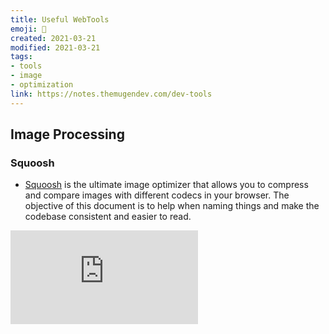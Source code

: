 ```yaml
---
title: Useful WebTools
emoji: 🧰
created: 2021-03-21
modified: 2021-03-21
tags:
- tools
- image
- optimization
link: https://notes.themugendev.com/dev-tools
---
```


## Image Processing

### Squoosh
  - [Squoosh](https://squoosh.app/) is the ultimate image optimizer that allows you to compress and compare images with different codecs in your browser. 
The objective of this document is to help when naming things and make the codebase consistent and easier to read.

<Embed src="https://squoosh.app/" loading="lazy"/>